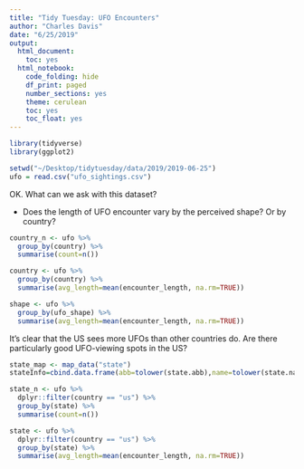 ```yaml
---
title: "Tidy Tuesday: UFO Encounters"
author: "Charles Davis"
date: "6/25/2019"
output:
  html_document:
    toc: yes
  html_notebook:
    code_folding: hide
    df_print: paged
    number_sections: yes
    theme: cerulean
    toc: yes
    toc_float: yes
---
```


```r
library(tidyverse)
library(ggplot2)

setwd("~/Desktop/tidytuesday/data/2019/2019-06-25")
ufo = read.csv("ufo_sightings.csv")
```

OK. What can we ask with this dataset?

- Does the length of UFO encounter vary by the perceived shape? Or by country?

```r

country_n <- ufo %>% 
  group_by(country) %>%
  summarise(count=n())

country <- ufo %>%
  group_by(country) %>%
  summarise(avg_length=mean(encounter_length, na.rm=TRUE))

shape <- ufo %>%
  group_by(ufo_shape) %>%
  summarise(avg_length=mean(encounter_length, na.rm=TRUE))

```

It's clear that the US sees more UFOs than other countries do. Are there particularly good UFO-viewing spots in the US? 

```r

state_map <- map_data("state")
stateInfo=cbind.data.frame(abb=tolower(state.abb),name=tolower(state.name))

state_n <- ufo %>%
  dplyr::filter(country == "us") %>%
  group_by(state) %>%
  summarise(count=n())

state <- ufo %>%
  dplyr::filter(country == "us") %>%
  group_by(state) %>%
  summarise(avg_length=mean(encounter_length, na.rm=TRUE))

```

